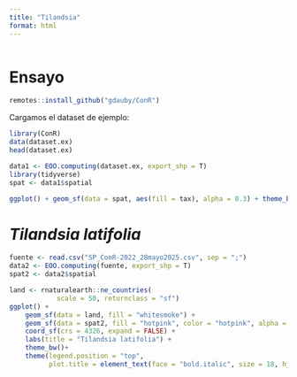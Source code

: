 ```yaml
---
title: "Tilandsia"
format: html
---
```


```r

```

# Ensayo

```r
remotes::install_github("gdauby/ConR")
```

Cargamos el dataset de ejemplo:

```r
library(ConR)
data(dataset.ex)
head(dataset.ex)
```

```r
data1 <- EOO.computing(dataset.ex, export_shp = T)
library(tidyverse)
spat <- data1$spatial

ggplot() + geom_sf(data = spat, aes(fill = tax), alpha = 0.3) + theme_bw()
```

# *Tilandsia latifolia*

```r
fuente <- read.csv("SP_ConR-2022_28mayo2025.csv", sep = ";")
data2 <- EOO.computing(fuente, export_shp = T)
spat2 <- data2$spatial

land <- rnaturalearth::ne_countries(
            scale = 50, returnclass = "sf")
ggplot() + 
    geom_sf(data = land, fill = "whitesmoke") +
    geom_sf(data = spat2, fill = "hotpink", color = "hotpink", alpha = 0.8) + 
    coord_sf(crs = 4326, expand = FALSE) +
    labs(title = "Tilandsia latifolia") +
    theme_bw()+
    theme(legend.position = "top",
          plot.title = element_text(face = "bold.italic", size = 18, hjust = 0.5)) 
```